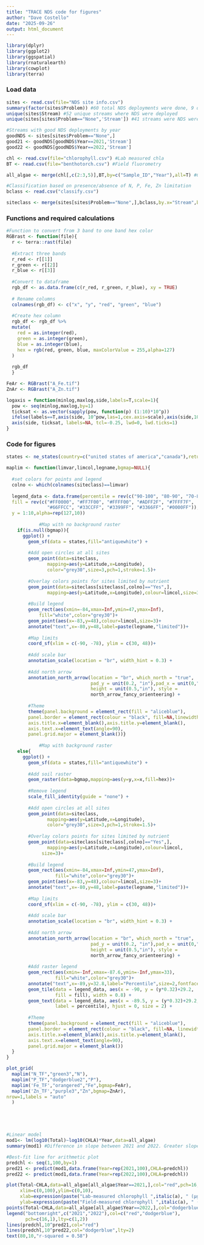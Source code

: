 ```yaml
---
title: "TRACE NDS code for figures"
author: "Dave Costello"
date: "2025-09-26"
output: html_document
---
```


```r
library(dplyr)
library(ggplot2)
library(ggspatial)
library(rnaturalearth)
library(cowplot)
library(terra)
```

### Load data

```r
sites <- read.csv(file="NDS site info.csv")
summary(factor(sites$Problem)) #60 total NDS deployments were done, 9 duplicates
unique(sites$Stream) #52 unique streams where NDS were deployed
unique(sites[sites$Problem=="None",'Stream']) #41 streams were NDS were successfully retrieved

#Streams with good NDS deployments by year
goodNDS <- sites[sites$Problem=="None",]
good21 <- goodNDS[goodNDS$Year==2021,'Stream']
good22 <- goodNDS[goodNDS$Year==2022,'Stream']
```

```r
chl <- read.csv(file="chlorophyll.csv") #Lab measured chla
BT <- read.csv(file="benthotorch.csv") #Field fluorometry

all_algae <- merge(chl[,c(2:3,5)],BT,by=c("Sample_ID","Year"),all=T) #Combined
```


```r
#Classification based on presence/absence of N, P, Fe, Zn limitation
bclass <- read.csv("classify.csv")

siteclass <- merge(sites[sites$Problem=="None",],bclass,by.x="Stream",by.y="Site",all.x=T)
```

### Functions and required calculations

```r
#Function to convert from 3 band to one band hex color
RGBrast <- function(file){
  r <- terra::rast(file)
  
  #Extract three bands
  r_red <- r[[1]]
  r_green <- r[[2]]
  r_blue <- r[[3]]
  
  #Convert to dataframe
  rgb_df <- as.data.frame(c(r_red, r_green, r_blue), xy = TRUE)
  
  # Rename columns
  colnames(rgb_df) <- c("x", "y", "red", "green", "blue")
  
  #Create hex column
  rgb_df <- rgb_df %>%
  mutate(
    red = as.integer(red),
    green = as.integer(green),
    blue = as.integer(blue),
    hex = rgb(red, green, blue, maxColorValue = 255,alpha=127)
  )
  
  rgb_df
  }

FeAr <- RGBrast("A_Fe.tif")
ZnAr <- RGBrast("A_Zn.tif")
```

```r
logaxis = function(minlog,maxlog,side,labels=T,scale=1){
  pow <- seq(minlog,maxlog,by=1)
  ticksat <- as.vector(sapply(pow, function(p) (1:10)*10^p))
  ifelse(labels==T,axis(side, 10^pow,las=1,cex.axis=scale),axis(side,10^pow,las=1,labels=NA,cex.axis=scale))
  axis(side, ticksat, labels=NA, tcl=-0.25, lwd=0, lwd.ticks=1)
}

```

### Code for figures 

```r
states <- ne_states(country=c("united states of america","canada"),returnclass="sf")

maplim <- function(limvar,limcol,legname,bgmap=NULL){
  
  #set colors for points and legend
  colno <- which(colnames(siteclass)==limvar)
  
  legend_data <- data.frame(percentile = rev(c("90-100", "80-90", "70-80", "60-70", "50-60","40-50", "30-40", "20-30", "10-20", "0 -10")),
  fill = rev(c("#FF0000", "#FF7F00", "#FFFF00", "#ADFF2F", "#7FFF7F",
               "#66FFCC", "#33CCFF", "#3399FF", "#3366FF", "#0000FF")),
  y = 1:10,alpha=rep(127,10))
  
            #Map with no background raster
    if(is.null(bgmap)){
      ggplot() + 
        geom_sf(data = states,fill="antiquewhite") +
 
        #Add open circles at all sites
        geom_point(data=siteclass,
               mapping=aes(y=Latitude,x=Longitude),
               color="grey30",size=3,pch=1,stroke=1.5)+
  
        #Overlay colors points for sites limited by nutrient
        geom_point(data=siteclass[siteclass[,colno]=="Yes",],
               mapping=aes(y=Latitude,x=Longitude),colour=limcol,size=3)+
        
        #Build legend
        geom_rect(aes(xmin=-84,xmax=Inf,ymin=47,ymax=Inf),
            fill="white",color="grey30")+
        geom_point(aes(x=-83,y=48),colour=limcol,size=3)+
        annotate("text",x=-80,y=48,label=paste(legname,"limited"))+
        
        #Map limits
        coord_sf(xlim = c(-90, -78), ylim = c(30, 48))+
        
        #Add scale bar
        annotation_scale(location = "br", width_hint = 0.3) + 
    
        #Add north arrow
        annotation_north_arrow(location = "br", which_north = "true", 
                               pad_y = unit(0.2, "in"),pad_x = unit(0,"in"),
                               height = unit(0.5,"in"), style = 
                               north_arrow_fancy_orienteering) +
        
        #Theme
        theme(panel.background = element_rect(fill = "aliceblue"),
        panel.border = element_rect(colour = "black", fill=NA,linewidth=1),
        axis.title.x=element_blank(),axis.title.y=element_blank(),
        axis.text.x=element_text(angle=90),
        panel.grid.major = element_blank())}
  
            #Map with background raster
    else{
      ggplot() + 
        geom_sf(data = states,fill="antiquewhite") +
        
        #Add soil raster
        geom_raster(data=bgmap,mapping=aes(y=y,x=x,fill=hex))+
        
        #Remove legend
        scale_fill_identity(guide = "none") +
        
        #Add open circles at all sites
        geom_point(data=siteclass,
               mapping=aes(y=Latitude,x=Longitude),
               color="grey30",size=3,pch=1,stroke=1.5)+
        
        #Overlay colors points for sites limited by nutrient
        geom_point(data=siteclass[siteclass[,colno]=="Yes",],
               mapping=aes(y=Latitude,x=Longitude),colour=limcol,
             size=3)+
        
        #Build legend
        geom_rect(aes(xmin=-84,xmax=Inf,ymin=47,ymax=Inf),
                  fill="white",color="grey30")+
        geom_point(aes(x=-83,y=48),colour=limcol,size=3)+
        annotate("text",x=-80,y=48,label=paste(legname,"limited"))+
        
        #Map limits
        coord_sf(xlim = c(-90, -78), ylim = c(30, 48))+
        
        #Add scale bar
        annotation_scale(location = "br", width_hint = 0.3) +
        
        #Add north arrow
        annotation_north_arrow(location = "br", which_north = "true", 
                               pad_y = unit(0.2, "in"),pad_x = unit(0,"in"),
                               height = unit(0.5,"in"), style =
                               north_arrow_fancy_orienteering) +
        
        #Add raster legend
        geom_rect(aes(xmin=-Inf,xmax=-87.6,ymin=-Inf,ymax=33),
                  fill="white",color="grey30")+
        annotate("text",x=-89,y=32.8,label="Percentile",size=2,fontface=2)+
        geom_tile(data = legend_data, aes(x = -90, y = (y*0.32)+29.2, 
                  fill = fill), width = 0.8) +
        geom_text(data = legend_data, aes(x = -89.5, y = (y*0.32)+29.2,
                  label = percentile), hjust = 0, size = 2) +
        
        #Theme
        theme(panel.background = element_rect(fill = "aliceblue"),
        panel.border = element_rect(colour = "black", fill=NA, linewidth=1),
        axis.title.x=element_blank(),axis.title.y=element_blank(),
        axis.text.x=element_text(angle=90),
        panel.grid.major = element_blank())
  }
}

plot_grid(
  maplim("N_TF","green3","N"),
  maplim("P_TF","dodgerblue2","P"),
  maplim('Fe_TF',"orangered","Fe",bgmap=FeAr),
  maplim('Zn_TF',"purple3","Zn",bgmap=ZnAr),
nrow=1,labels = "auto"
  )

```

```r

```

```r

```

```r

```

```r

```

```r
#Linear model
mod1<- lm(log10(Total)~log10(CHLA)*Year,data=all_algae)
summary(mod1) #Difference in slope between 2021 and 2022. Greater slope in 2022, b/c 20 min in dark?

#Best-fit line for arithmetic plot
predchl <- seq(1,100,by=1)
pred21 <- predict(mod1,data.frame(Year=rep(2021,100),CHLA=predchl))
pred22 <- predict(mod1,data.frame(Year=rep(2022,100),CHLA=predchl))

plot(Total~CHLA,data=all_algae[all_algae$Year==2021,],col="red",pch=16,las=1,
     xlim=c(0,100),ylim=c(0,10),
     xlab=expression(paste("Lab-measured chlorophyll ",italic(a), " (µg/m"^2*")")),
     ylab=expression(paste("Field-measured chlorophyll ",italic(a), " (µg/m"^2*")")))
points(Total~CHLA,data=all_algae[all_algae$Year==2022,],col="dodgerblue",pch=1)
legend("bottomright",c("2021","2022"),col=c("red","dodgerblue"),
       pch=c(16,1),lty=c(1,2))
lines(predchl,10^pred21,col="red")
lines(predchl,10^pred22,col="dodgerblue",lty=2)
text(80,10,"r-squared = 0.58")
```

```r

```

